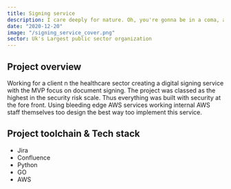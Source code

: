 ```yaml
---
title: Signing service
description: I care deeply for nature. Oh, you're gonna be in a coma, all right. He'll want to use your yacht, and I don't want this thing smelling like fish. Get me a vodka rocks. And a piece of toast. No! I was ashamed to be SEEN with you. I like being with you.
date: "2020-12-20"
image: "/signing_service_cover.png"
sector: Uk's Largest public sector organization
---
```


## Project overview

Working for a client n the healthcare sector creating a digital signing service with the MVP focus on document signing. The project was classed as the highest in the security risk scale.
Thus everything was built with security at the fore front. Using bleeding edge AWS services working internal AWS staff themselves too design the best way too implement this service.

## Project toolchain & Tech stack

- Jira
- Confluence
- Python
- GO
- AWS
